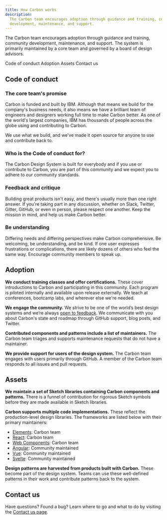 ```yaml
---
title: How Carbon works
description:
  The Carbon team encourages adoption through guidance and training, community
  development, maintenance, and support.
---
```


<PageDescription>

The Carbon team encourages adoption through guidance and training, community
development, maintenance, and support. The system is primarily maintained by a
core team and governed by a board of design advisors.

</PageDescription>

<AnchorLinks>
  <AnchorLink>Code of conduct</AnchorLink>
  <AnchorLink>Adoption</AnchorLink>
  <AnchorLink>Assets</AnchorLink>
  <AnchorLink>Contact us</AnchorLink>
</AnchorLinks>

## Code of conduct

### The core team's promise

Carbon is funded and built by IBM. Although that means we build for the
company's business needs, it also means we have a brilliant team of engineers
and designers working full time to make Carbon better. As one of the world's
largest companies, IBM has thousands of people across the globe using and
contributing to Carbon.

We use what we build, and we've made it open source for anyone to use and
contribute back to.

### Who is the Code of conduct for?

The Carbon Design System is built for everybody and if you use or contribute to
Carbon, you are part of this community and we expect you to adhere to our
community standards.

### Feedback and critique

Building great products isn't easy, and there's usually more than one right
answer. If you're taking part in any discussion, whether on Slack, Twitter,
Gitter, GitHub, or even in person, please respect one another. Keep the mission
in mind, and help us make Carbon better.

### Be understanding

Differing needs and differing perspectives make Carbon comprehensive. Be
welcoming, be understanding, and be kind. If one user expresses frustrations or
complications, there are likely dozens of others who feel the same way.
Encourage community members to speak up.

## Adoption

**We conduct training classes and offer certifications.** These cover
introductions to Carbon and participating in this community. Each program is
piloted internally and available upon release externally. We teach at
conferences, bootcamp labs, and wherever else we're needed.

**We engage the community.** We strive to be one of the world’s best design
systems and we’re always
[open to feedback](https://github.com/carbon-design-system/carbon-website/issues/new?assignees=&labels=feedback&template=feedback.md&title=).
We communicate with you about Carbon's state and roadmap through GitHub support,
blog posts, and Twitter.

**Contributed components and patterns include a list of maintainers.** The
Carbon team triages and supports maintenance requests that do not have a
maintainer.

**We provide support for users of the design system.** The Carbon team engages
with users primarily through GitHub. A member of the Carbon team responds to all
issues and pull requests.

## Assets

**We maintain a set of Sketch libraries containing Carbon components and
patterns.** There is a funnel of contribution for rigorous Sketch symbols before
they are made available in Sketch libraries.

**Carbon supports multiple code implementations.** These reflect the
production-level design libraries. The frameworks are listed below with their
primary maintainers:

- [Elements](https://github.com/carbon-design-system/carbon): Carbon team
- [React](https://github.com/carbon-design-system/carbon/tree/main/packages/react):
  Carbon team
- [Web Components](https://github.com/carbon-design-system/carbon-for-ibm-dotcom/tree/main/packages/carbon-web-components):
  Carbon team
- [Angular](https://angular.carbondesignsystem.com/): Community maintained
- [Vue](https://github.com/carbon-design-system/carbon-components-vue):
  Community maintained
- [Svelte](https://github.com/ibm/carbon-components-svelte): Community
  maintained

**Design patterns are harvested from products built with Carbon.** These become
part of the design system. Teams can use these well-defined patterns in their
work and contribute patterns back to the system.

## Contact us

Have questions? Found a bug? Learn where to go and what to do by visiting the
[Contact us page](/help/contact-us).
